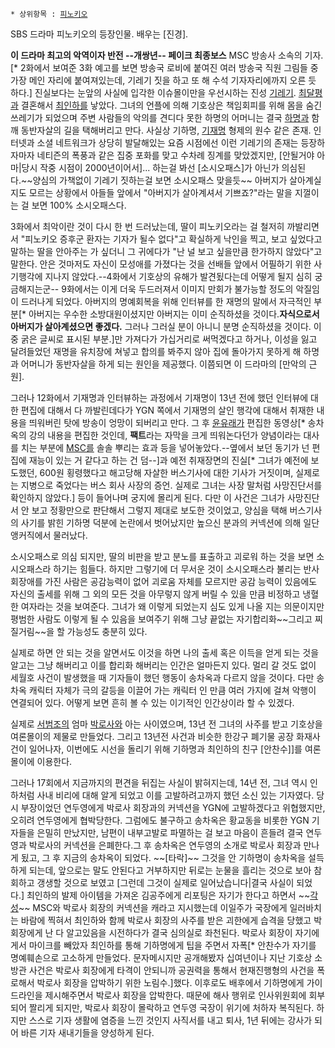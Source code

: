  * 상위항목 : [[피노키오(드라마)|피노키오]]

SBS 드라마 피노키오의 등장인물. 배우는 [진경].

'''이 드라마 최고의 악역이자 반전 --개쌍년-- 페이크 최종보스''' MSC 방송사 소속의 기자.[* 2화에서 보여준 3화 예고를 보면 방송국 로비에 붙여진 여러 방송국 직원 그림들 중 가장 메인 자리에 붙여져있는데, 기레기 짓을 하고 또 해 수석 기자자리에까지 오른 듯 하다.] 진실보다는 눈앞의 사실에 입각한 이슈몰이만을 우선시하는 진성 [[기레기]]. [[최달평]]과 결혼해서 [[최인하]]를 낳았다. 그녀의 언플에 의해 기호상은 책임회피를 위해 몸을 숨긴 쓰레기가 되었으며 주변 사람들의 악의를 견디다 못한 하명의 어머니는 결국 [[기하명|하명]]과 함깨 동반자살의 길을 택해버리고 만다. 사실상 기하명, [[기재명]] 형제의 원수 같은 존재. 인터넷과 소셜 네트워크가 상당히 발달해있는 요즘 시점에선 이런 기레기의 존재는 등장하자마자 네티즌의 폭풍과 같은 집중 포화를 맞고 수차례 징계를 맞았겠지만, [안될거야 아마|당시 작중 시점이 2000년이어서]... 하는걸 봐선 [소시오패스]가 아닌가 의심된다.~~양심의 가책없이 기레기 짓하는걸 보면 소시오패스 맞을듯~~ 아버지가 살아계실지도 모르는 상황에서 아들들 앞에서 "아버지가 살아계셔서 기쁘죠?"라는 말을 지껄이는 걸 보면 100% 소시오패스다.

3화에서 최악이란 것이 다시 한 번 드러났는데, 딸이 피노키오라는 걸 철저히 까발리면서 "피노키오 증후군 환자는 기자가 될수 없다"고 확실하게 낙인을 찍고, 보고 싶었다고 말하는 딸을 안아주는 가 싶더니 그 귀에다가 "난 널 보고 싶을만큼 한가하지 않았다"고 말한다. 안은 것마저도 자신이 모성애를 가졌다는 것을 선배들 앞에서 어필하기 위한 사기행각에 지나지 않았다.--4화에서 기호상의 유해가 발견됬다는데 어떻게 될지 심히 궁금해지는군-- 9화에서는 이게 더욱 두드러져서 이미지 만회가 불가능할 정도의 악질임이 드러나게 되었다. 아버지의 명예회복을 위해 인터뷰를 한 재명의 말에서 자극적인 부분[* 아버지는 우수한 소방대원이셨지만 아버지는 이미 순직하셨을 것이다.'''자식으로서 아버지가 살아계셨으면 좋겠다.''' 그러나 그러실 분이 아니니 분명 순직하셨을 것이다. 이 중 굵은 글씨로 표시된 부분.]만 가져다가 가십거리로 써먹겠다고 하거나, 이성을 잃고 달려들었던 재명을 유치장에 쳐넣고 합의를 봐주지 않아 집에 돌아가지 못하게 해 하명과 어머니가 동반자살을 하게 되는 원인을 제공했다. 이쯤되면 이 드라마의 [만악의 근원].

그러나 12화에서 기재명과 인터뷰하는 과정에서 기재명이 13년 전에 했던 인터뷰에 대한 편집에 대해서 다 까발린데다가 YGN 쪽에서 기재명의 살인 행각에 대해서 취재한 내용을 띄워버린 탓에 방송이 엉망이 되버리고 만다. 그 후 [[윤유래]]가 편집한 동영상[* 송차옥의 강의 내용을 편집한 것인데, '''팩트'''라는 자막을 크게 띄워논다던가 양념이라는 대사를 치는 부분에 [[MSC]]를 솔솔 뿌리는 효과 등을 넣어놓았다.--옆에서 보던 동기가 넌 편집에 재능이 있는 거 같다고 하는 건 덤--]과 예전 취재장면의 진실[* 그녀가 예전에 보도했던, 600원 횡령했다고 해고당해 자살한 버스기사에 대한 기사가 거짓이며, 실제로는 지병으로 죽었다는 버스 회사 사장의 증언. 실제로 그녀는 사장 말처럼 사망진단서를 확인하지 않았다.] 등이 들어나며 궁지에 몰리게 된다. 다만 이 사건은 그녀가 사망진단서 안 보고 정황만으로 판단해서 그렇지 제대로 보도한 것이었고, 양심을 택해 버스기사의 사기를 밝힌 기하명 덕분에 논란에서 벗어났지만 높으신 분과의 커넥션에 의해 일단 앵커직에서 물러났다.

소시오패스로 의심 되지만, 딸의 비판을 받고 분노를 표출하고 괴로워 하는 것을 보면 소시오패스라 하기는 힘들다. 하지만 그렇기에 더 무서운 것이 소시오패스라 불리는 반사회장애를 가진 사람은 공감능력이 없어 괴로움 자체를 모르지만 공감 능력이 있음에도 자신의 출세를 위해 그 외의 모든 것을 아무렇지 않게 버릴 수 있을 만큼 비정하고 냉혈한 여자라는 것을 보여준다. 그녀가 왜 이렇게 되었는지 심도 있게 나올 지는 의문이지만 평범한 사람도 이렇게 될 수 있음을 보여주기 위해 그냥 끝없는 자기합리화~~그리고 찌질거림~~을 할 가능성도 충분히 있다.

실제로 하면 안 되는 것을 알면서도 이것을 하면 나의 출세 혹은 이득을 얻게 되는 것을 알고는 그냥 해버리고 이를 합리화 해버리는 인간은 얼마든지 있다. 멀리 갈 것도 없이 세월호 사건이 발생했을 때 기자들이 했던 행동이 송차옥과 다르지 않을 것이다. 다만 송차옥 캐릭터 자체가 극의 갈등을 이끌어 가는 캐릭터 인 만큼 여러 가지에 걸쳐 악행이 연결되어 있다. 어떻게 보면 흔히 볼 수 있는 이기적인 인간상이라 할 수 있겠다.

실제로 [[서범조]]의 엄마 [[박로사]]와 아는 사이였으며, 13년 전 그녀의 사주를 받고 기호상을 여론몰이의 제물로 만들었다. 그리고 13년전 사건과 비슷한 한강구 폐기물 공장 화재사건이 일어나자, 이번에도 시선을 돌리기 위해 기하명과 최인하의 친구 [안찬수]]를 여론몰이에 이용한다.    

그러나 17회에서 지금까지의 편견을 뒤집는 사실이 밝혀지는데, 14년 전, 그녀 역시 인하처럼 사내 비리에 대해 알게 되었고 이를 고발하려고까지 했던 소신 있는 기자였다. 당시 부장이었던 연두영에게 박로사 회장과의 커넥션을 YGN에 고발하겠다고 위협했지만, 오히려 연두영에게 협박당한다. 그럼에도 불구하고 송차옥은 황교동을 비롯한 YGN 기자들을 은밀히 만났지만, 남편이 내부고발로 파멸하는 걸 보고 마음이 흔들려 결국 연두영과 박로사의 커넥션을 은폐한다.그 후 송차옥은 연두영의 소개로 박로사 회장과 만나게 됬고, 그 후 지금의 송차옥이 되었다. ~~[타락]~~ 그것을 안 기하명이 송차옥을 설득하게 되는데, 앞으로는 말도 안된다고 거부하지만 뒤로는 눈물을 흘리는 것으로 보아 참회하고 갱생할 것으로 보였고 [그런데 그것이 실제로 일어났습니다|결국 사실이 되었다.] 최인하의 발제 아이템을 가져온 김공주에게 리포팅은 자기가 한다고 하면서 ~~[[각성]]~~ MSC와 박로사 회장의 커넥션을 캐라고 지시했는데 이일주가 국장에게 일러바치는 바람에 찍혀서 최인하와 함께 박로사 회장의 사주를 받은 괴한에게 습격을 당했고 박회장에게 난 다 알고있음을 시전하다가 결국 심의실로 좌천된다. 박로사 회장이 자기에게서 마이크를 빼았자 최인하를 통해 기하명에게 팁을 주면서 자폭[* 안찬수가 자기를 명예훼손으로 고소하게 만들었다. 문자메시지만 공개해봤자 십여년이나 지난 기호상 소방관 사건은 박로사 회장에게 타격이 안되니까 공권력을 통해서 현재진행형의 사건을 폭로해서 박로사 회장을 압박하기 위한 노림수.]했다. 이후로도 배후에서 기하명에게 가이드라인을 제시해주면서 박로사 회장을 압박한다. 때문에 해사 행위로 인사위원회에 회부되어 짤리게 되지만, 박로사 회장이 몰락하고 연두영 국장이 위기에 처하자 복직된다. 하지만 스스로 기자 생활에 염증을 느낀 것인지 사직서를 내고 퇴사, 1년 뒤에는 강사가 되어 바른 기자 새내기들을 양성하게 된다.
